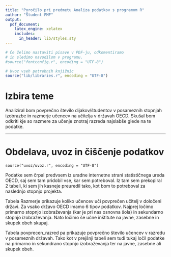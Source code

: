 ```yaml
---
title: "Poročilo pri predmetu Analiza podatkov s programom R"
author: "Študent FMF"
output:
  pdf_document:
    latex_engine: xelatex
    includes:
      in_header: lib/styles.sty
---
```


```r
# Če želimo nastaviti pisave v PDF-ju, odkomentiramo
# in sledimo navodilom v programu.
#source("fontconfig.r", encoding = "UTF-8")

# Uvoz vseh potrebnih knjižnic
source("lib/libraries.r", encoding = "UTF-8")
```

# Izbira teme

Analiziral bom povprečno število dijakov/študentov
v posameznih stopnjah izobrazbe in 
razmerje učencev na učitelja v državah OECD.
Skušal bom odkriti kje so razmere za učenje 
znotraj razreda najslabše glede na te podatke. 

***

# Obdelava, uvoz in čiščenje podatkov

```
source("uvoz/uvoz.r", encoding = "UTF-8")
```
Podatke sem črpal predvsem iz uradne internetne strani 
statističnega ureda OECD, saj sem tam pridobil vse, 
kar sem potreboval. 
Iz tam sem prekopiral 2 tabeli, ki sem jih 
kasneje preuredil tako, 
kot bom to potreboval za naslednjo stopnjo projekta. 

Tabela Razmerje prikazuje koliko učencev uči povprečen učitelj v določeni državi. 
Za vsako državo OECD imamo 6 tipov podatkov. 
Najprej ločimo primarno stopnjo izobraževanja (kar je pri nas osnovna šola) 
in sekundarno stopnjo izobraževanja. 
Nato ločimo še učne inštitute na javne, zasebne in skupek obeh skupaj. 

Tabela povprecen_razred pa prikazuje povprečno število učencev v razredu v posameznih državah.
Tako kot v prejšnji tabeli sem tudi tukaj ločil podatke
na primarno in sekundrano stopnjo izobraževanja ter na javne, zasebne ali skupek obeh. 
